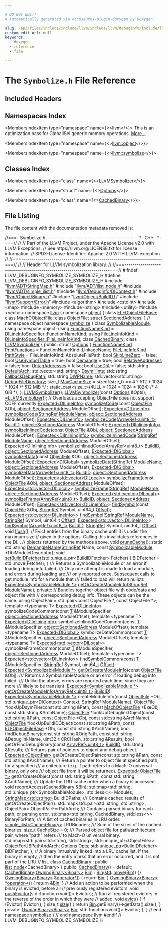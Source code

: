 ```yaml
---

# DO NOT EDIT!
# Automatically generated via docusaurus-plugin-doxygen by Doxygen.

slug: /api/files/include/include/llvm/include/llvm/debuginfo/include/llvm/debuginfo/symbolize/symbolize-h
custom_edit_url: null
keywords:
  - doxygen
  - reference
  - file

---
```





# The `Symbolize.h` File Reference

<DoxygenPage pluginConfig={pluginConfig}>



## Included Headers

<IncludesList>
<IncludesListItem
  filePath="llvm/ADT/StringMap.h"
  permalink="/docs/api/files/include/include/llvm/include/llvm/adt/stringmap-h"
  isLocal="true" />
<IncludesListItem
  filePath="llvm/ADT/ilist_node.h"
  permalink="/docs/api/files/include/include/llvm/include/llvm/adt/ilist-node-h"
  isLocal="true" />
<IncludesListItem
  filePath="llvm/ADT/simple_ilist.h"
  permalink="/docs/api/files/include/include/llvm/include/llvm/adt/simple-ilist-h"
  isLocal="true" />
<IncludesListItem
  filePath="llvm/DebugInfo/DIContext.h"
  permalink="/docs/api/files/include/include/llvm/include/llvm/debuginfo/dicontext-h"
  isLocal="true" />
<IncludesListItem
  filePath="llvm/Object/Binary.h"
  permalink="/docs/api/files/include/include/llvm/include/llvm/object/binary-h"
  isLocal="true" />
<IncludesListItem
  filePath="llvm/Object/BuildID.h"
  permalink="/docs/api/files/include/include/llvm/include/llvm/object/buildid-h"
  isLocal="true" />
<IncludesListItem
  filePath="llvm/Support/Error.h"
  permalink="/docs/api/files/include/include/llvm/include/llvm/support/error-h"
  isLocal="true" />
<IncludesListItem
  filePath="algorithm"
  permalink=""
  isLocal="false" />
<IncludesListItem
  filePath="cstdint"
  permalink=""
  isLocal="false" />
<IncludesListItem
  filePath="map"
  permalink=""
  isLocal="false" />
<IncludesListItem
  filePath="memory"
  permalink=""
  isLocal="false" />
<IncludesListItem
  filePath="string"
  permalink=""
  isLocal="false" />
<IncludesListItem
  filePath="utility"
  permalink=""
  isLocal="false" />
<IncludesListItem
  filePath="vector"
  permalink=""
  isLocal="false" />
</IncludesList>

## Namespaces Index

<MembersIndex>

<MembersIndexItem
  type="namespace"
  name={<><a href="/docs/api/namespaces/llvm">llvm</a></>}>
This is an optimization pass for GlobalISel generic memory operations. <a href="/docs/api/namespaces/llvm/#details">More...</a>
</MembersIndexItem>

<MembersIndexItem
  type="namespace"
  name={<><a href="/docs/api/namespaces/llvm/object">llvm::object</a></>}>
</MembersIndexItem>

<MembersIndexItem
  type="namespace"
  name={<><a href="/docs/api/namespaces/llvm/symbolize">llvm::symbolize</a></>}>
</MembersIndexItem>

</MembersIndex>

## Classes Index

<MembersIndex>

<MembersIndexItem
  type="class"
  name={<><a href="/docs/api/classes/llvm/symbolize/llvmsymbolizer">LLVMSymbolizer</a></>}>
</MembersIndexItem>

<MembersIndexItem
  type="struct"
  name={<><a href="/docs/api/structs/llvm/symbolize/llvmsymbolizer/options">Options</a></>}>
</MembersIndexItem>

<MembersIndexItem
  type="class"
  name={<><a href="/docs/api/classes/llvm/symbolize/cachedbinary">CachedBinary</a></>}>
</MembersIndexItem>

</MembersIndex>


## File Listing

The file content with the documentation metadata removed is:

<ProgramListing>

<Link id="l00001" /><CodeLine lineNumber="1"><Highlight kind="comment">//===- Symbolize.h ----------------------------------------------&#42;- C++ -&#42;-===//</Highlight><Highlight kind="normal"></Highlight></CodeLine>
<Link id="l00002" /><CodeLine lineNumber="2"><Highlight kind="normal"></Highlight><Highlight kind="comment">//</Highlight><Highlight kind="normal"></Highlight></CodeLine>
<Link id="l00003" /><CodeLine lineNumber="3"><Highlight kind="normal"></Highlight><Highlight kind="comment">// Part of the LLVM Project, under the Apache License v2.0 with LLVM Exceptions.</Highlight><Highlight kind="normal"></Highlight></CodeLine>
<Link id="l00004" /><CodeLine lineNumber="4"><Highlight kind="normal"></Highlight><Highlight kind="comment">// See https://llvm.org/LICENSE.txt for license information.</Highlight><Highlight kind="normal"></Highlight></CodeLine>
<Link id="l00005" /><CodeLine lineNumber="5"><Highlight kind="normal"></Highlight><Highlight kind="comment">// SPDX-License-Identifier: Apache-2.0 WITH LLVM-exception</Highlight><Highlight kind="normal"></Highlight></CodeLine>
<Link id="l00006" /><CodeLine lineNumber="6"><Highlight kind="normal"></Highlight><Highlight kind="comment">//</Highlight><Highlight kind="normal"></Highlight></CodeLine>
<Link id="l00007" /><CodeLine lineNumber="7"><Highlight kind="normal"></Highlight><Highlight kind="comment">//===----------------------------------------------------------------------===//</Highlight><Highlight kind="normal"></Highlight></CodeLine>
<Link id="l00008" /><CodeLine lineNumber="8"><Highlight kind="normal"></Highlight><Highlight kind="comment">//</Highlight><Highlight kind="normal"></Highlight></CodeLine>
<Link id="l00009" /><CodeLine lineNumber="9"><Highlight kind="normal"></Highlight><Highlight kind="comment">// Header for LLVM symbolization library.</Highlight><Highlight kind="normal"></Highlight></CodeLine>
<Link id="l00010" /><CodeLine lineNumber="10"><Highlight kind="normal"></Highlight><Highlight kind="comment">//</Highlight><Highlight kind="normal"></Highlight></CodeLine>
<Link id="l00011" /><CodeLine lineNumber="11"><Highlight kind="normal"></Highlight><Highlight kind="comment">//===----------------------------------------------------------------------===//</Highlight><Highlight kind="normal"></Highlight></CodeLine>
<Link id="l00012" /><CodeLine lineNumber="12"><Highlight kind="normal"></Highlight></CodeLine>
<Link id="l00013" /><CodeLine lineNumber="13"><Highlight kind="normal"></Highlight><Highlight kind="preprocessor">#ifndef LLVM&#95;DEBUGINFO&#95;SYMBOLIZE&#95;SYMBOLIZE&#95;H</Highlight><Highlight kind="normal"></Highlight></CodeLine>
<Link id="l00014" /><CodeLine lineNumber="14"><Highlight kind="normal"></Highlight><Highlight kind="preprocessor">#define LLVM&#95;DEBUGINFO&#95;SYMBOLIZE&#95;SYMBOLIZE&#95;H</Highlight><Highlight kind="normal"></Highlight></CodeLine>
<Link id="l00015" /><CodeLine lineNumber="15"><Highlight kind="normal"></Highlight></CodeLine>
<Link id="l00016" /><CodeLine lineNumber="16"><Highlight kind="normal"></Highlight><Highlight kind="preprocessor">#include &quot;<a href="/docs/api/files/include/include/llvm/include/llvm/adt/stringmap-h">llvm/ADT/StringMap.h</a>&quot;</Highlight><Highlight kind="normal"></Highlight></CodeLine>
<Link id="l00017" /><CodeLine lineNumber="17"><Highlight kind="normal"></Highlight><Highlight kind="preprocessor">#include &quot;<a href="/docs/api/files/include/include/llvm/include/llvm/adt/ilist-node-h">llvm/ADT/ilist&#95;node.h</a>&quot;</Highlight><Highlight kind="normal"></Highlight></CodeLine>
<Link id="l00018" /><CodeLine lineNumber="18"><Highlight kind="normal"></Highlight><Highlight kind="preprocessor">#include &quot;<a href="/docs/api/files/include/include/llvm/include/llvm/adt/simple-ilist-h">llvm/ADT/simple&#95;ilist.h</a>&quot;</Highlight><Highlight kind="normal"></Highlight></CodeLine>
<Link id="l00019" /><CodeLine lineNumber="19"><Highlight kind="normal"></Highlight><Highlight kind="preprocessor">#include &quot;<a href="/docs/api/files/include/include/llvm/include/llvm/debuginfo/dicontext-h">llvm/DebugInfo/DIContext.h</a>&quot;</Highlight><Highlight kind="normal"></Highlight></CodeLine>
<Link id="l00020" /><CodeLine lineNumber="20"><Highlight kind="normal"></Highlight><Highlight kind="preprocessor">#include &quot;<a href="/docs/api/files/include/include/llvm/include/llvm/object/binary-h">llvm/Object/Binary.h</a>&quot;</Highlight><Highlight kind="normal"></Highlight></CodeLine>
<Link id="l00021" /><CodeLine lineNumber="21"><Highlight kind="normal"></Highlight><Highlight kind="preprocessor">#include &quot;<a href="/docs/api/files/include/include/llvm/include/llvm/object/buildid-h">llvm/Object/BuildID.h</a>&quot;</Highlight><Highlight kind="normal"></Highlight></CodeLine>
<Link id="l00022" /><CodeLine lineNumber="22"><Highlight kind="normal"></Highlight><Highlight kind="preprocessor">#include &quot;<a href="/docs/api/files/include/include/llvm/include/llvm/support/error-h">llvm/Support/Error.h</a>&quot;</Highlight><Highlight kind="normal"></Highlight></CodeLine>
<Link id="l00023" /><CodeLine lineNumber="23"><Highlight kind="normal"></Highlight><Highlight kind="preprocessor">#include &lt;algorithm&gt;</Highlight><Highlight kind="normal"></Highlight></CodeLine>
<Link id="l00024" /><CodeLine lineNumber="24"><Highlight kind="normal"></Highlight><Highlight kind="preprocessor">#include &lt;cstdint&gt;</Highlight><Highlight kind="normal"></Highlight></CodeLine>
<Link id="l00025" /><CodeLine lineNumber="25"><Highlight kind="normal"></Highlight><Highlight kind="preprocessor">#include &lt;map&gt;</Highlight><Highlight kind="normal"></Highlight></CodeLine>
<Link id="l00026" /><CodeLine lineNumber="26"><Highlight kind="normal"></Highlight><Highlight kind="preprocessor">#include &lt;memory&gt;</Highlight><Highlight kind="normal"></Highlight></CodeLine>
<Link id="l00027" /><CodeLine lineNumber="27"><Highlight kind="normal"></Highlight><Highlight kind="preprocessor">#include &lt;string&gt;</Highlight><Highlight kind="normal"></Highlight></CodeLine>
<Link id="l00028" /><CodeLine lineNumber="28"><Highlight kind="normal"></Highlight><Highlight kind="preprocessor">#include &lt;utility&gt;</Highlight><Highlight kind="normal"></Highlight></CodeLine>
<Link id="l00029" /><CodeLine lineNumber="29"><Highlight kind="normal"></Highlight><Highlight kind="preprocessor">#include &lt;vector&gt;</Highlight><Highlight kind="normal"></Highlight></CodeLine>
<Link id="l00030" /><CodeLine lineNumber="30"><Highlight kind="normal"></Highlight></CodeLine>
<Link id="l00031" /><CodeLine lineNumber="31"><Highlight kind="normal"></Highlight><Highlight kind="keyword">namespace </Highlight><Highlight kind="normal"><a href="/docs/api/namespaces/llvm">llvm</a> &#123;</Highlight></CodeLine>
<Link id="l00032" /><CodeLine lineNumber="32"><Highlight kind="normal"></Highlight><Highlight kind="keyword">namespace </Highlight><Highlight kind="normal"><a href="/docs/api/namespaces/llvm/object">object</a> &#123;</Highlight></CodeLine>
<Link id="l00033" /><CodeLine lineNumber="33"><Highlight kind="normal"></Highlight><Highlight kind="keyword">class </Highlight><Highlight kind="normal"><a href="/docs/api/classes/llvm/object/elfobjectfilebase">ELFObjectFileBase</a>;</Highlight></CodeLine>
<Link id="l00034" /><CodeLine lineNumber="34"><Highlight kind="normal"></Highlight><Highlight kind="keyword">class </Highlight><Highlight kind="normal"><a href="/docs/api/classes/llvm/object/machoobjectfile">MachOObjectFile</a>;</Highlight></CodeLine>
<Link id="l00035" /><CodeLine lineNumber="35"><Highlight kind="normal"></Highlight><Highlight kind="keyword">class </Highlight><Highlight kind="normal"><a href="/docs/api/classes/llvm/object/objectfile">ObjectFile</a>;</Highlight></CodeLine>
<Link id="l00036" /><CodeLine lineNumber="36"><Highlight kind="normal"></Highlight><Highlight kind="keyword">struct </Highlight><Highlight kind="normal"><a href="/docs/api/structs/llvm/object/sectionedaddress">SectionedAddress</a>;</Highlight></CodeLine>
<Link id="l00037" /><CodeLine lineNumber="37"><Highlight kind="normal">&#125; </Highlight><Highlight kind="comment">// namespace object</Highlight><Highlight kind="normal"></Highlight></CodeLine>
<Link id="l00038" /><CodeLine lineNumber="38"><Highlight kind="normal"></Highlight></CodeLine>
<Link id="l00039" /><CodeLine lineNumber="39"><Highlight kind="normal"></Highlight><Highlight kind="keyword">namespace </Highlight><Highlight kind="normal"><a href="/docs/api/namespaces/llvm/symbolize">symbolize</a> &#123;</Highlight></CodeLine>
<Link id="l00040" /><CodeLine lineNumber="40"><Highlight kind="normal"></Highlight></CodeLine>
<Link id="l00041" /><CodeLine lineNumber="41"><Highlight kind="normal"></Highlight><Highlight kind="keyword">class </Highlight><Highlight kind="normal"><a href="/docs/api/classes/llvm/symbolize/symbolizablemodule">SymbolizableModule</a>;</Highlight></CodeLine>
<Link id="l00042" /><CodeLine lineNumber="42"><Highlight kind="normal"></Highlight></CodeLine>
<Link id="l00043" /><CodeLine lineNumber="43"><Highlight kind="normal"></Highlight><Highlight kind="keyword">using namespace </Highlight><Highlight kind="normal">object;</Highlight></CodeLine>
<Link id="l00044" /><CodeLine lineNumber="44"><Highlight kind="normal"></Highlight></CodeLine>
<Link id="l00045" /><CodeLine lineNumber="45"><Highlight kind="normal"></Highlight><Highlight kind="keyword">using </Highlight><Highlight kind="normal"><a href="/docs/api/namespaces/llvm/symbolize/#af91736a8635f616fd8ff6b2123db6548">FunctionNameKind</a> = <a href="/docs/api/structs/llvm/dilineinfospecifier/#adb21199c7202d4e81277bb7c89d635b7">DILineInfoSpecifier::FunctionNameKind</a>;</Highlight></CodeLine>
<Link id="l00046" /><CodeLine lineNumber="46" lineLink="/docs/api/namespaces/llvm/symbolize/#a7303efc7166d6b0df753359078bdcc96"><Highlight kind="normal"></Highlight><Highlight kind="keyword">using </Highlight><Highlight kind="normal"><a href="/docs/api/namespaces/llvm/symbolize/#a7303efc7166d6b0df753359078bdcc96">FileLineInfoKind</a> = <a href="/docs/api/structs/llvm/dilineinfospecifier/#a4d01b170267924ab4225e3c93ad666c3">DILineInfoSpecifier::FileLineInfoKind</a>;</Highlight></CodeLine>
<Link id="l00047" /><CodeLine lineNumber="47"><Highlight kind="normal"></Highlight></CodeLine>
<Link id="l00048" /><CodeLine lineNumber="48"><Highlight kind="normal"></Highlight><Highlight kind="keyword">class </Highlight><Highlight kind="normal"><a href="/docs/api/classes/llvm/symbolize/cachedbinary">CachedBinary</a>;</Highlight></CodeLine>
<Link id="l00049" /><CodeLine lineNumber="49"><Highlight kind="normal"></Highlight></CodeLine>
<Link id="l00050" /><CodeLine lineNumber="50" lineLink="/docs/api/classes/llvm/symbolize/llvmsymbolizer"><Highlight kind="normal"></Highlight><Highlight kind="keyword">class </Highlight><Highlight kind="normal"><a href="/docs/api/classes/llvm/symbolize/llvmsymbolizer/#a39f13246dbb1bf0a0544be9235e67a66">LLVMSymbolizer</a> &#123;</Highlight></CodeLine>
<Link id="l00051" /><CodeLine lineNumber="51"><Highlight kind="normal"></Highlight><Highlight kind="keyword">public</Highlight><Highlight kind="normal">:</Highlight></CodeLine>
<Link id="l00052" /><CodeLine lineNumber="52" lineLink="/docs/api/structs/llvm/symbolize/llvmsymbolizer/options"><Highlight kind="normal">  </Highlight><Highlight kind="keyword">struct </Highlight><Highlight kind="normal"><a href="/docs/api/structs/llvm/symbolize/llvmsymbolizer/options">Options</a> &#123;</Highlight></CodeLine>
<Link id="l00053" /><CodeLine lineNumber="53" lineLink="/docs/api/structs/llvm/symbolize/llvmsymbolizer/options/#abdeb6aa63ca725500b49c4db43754590"><Highlight kind="normal">    <a href="/docs/api/namespaces/llvm/symbolize/#af91736a8635f616fd8ff6b2123db6548">FunctionNameKind</a> <a href="/docs/api/structs/llvm/symbolize/llvmsymbolizer/options/#abdeb6aa63ca725500b49c4db43754590">PrintFunctions</a> = FunctionNameKind::LinkageName;</Highlight></CodeLine>
<Link id="l00054" /><CodeLine lineNumber="54" lineLink="/docs/api/structs/llvm/symbolize/llvmsymbolizer/options/#ac51306e7ac181d7ec1da20ce1916880c"><Highlight kind="normal">    <a href="/docs/api/namespaces/llvm/symbolize/#a7303efc7166d6b0df753359078bdcc96">FileLineInfoKind</a> <a href="/docs/api/structs/llvm/symbolize/llvmsymbolizer/options/#ac51306e7ac181d7ec1da20ce1916880c">PathStyle</a> = FileLineInfoKind::AbsoluteFilePath;</Highlight></CodeLine>
<Link id="l00055" /><CodeLine lineNumber="55" lineLink="/docs/api/structs/llvm/symbolize/llvmsymbolizer/options/#aa4783fba6b6e13f949b16e840994a8ee"><Highlight kind="normal">    </Highlight><Highlight kind="keywordtype">bool</Highlight><Highlight kind="normal"> <a href="/docs/api/structs/llvm/symbolize/llvmsymbolizer/options/#aa4783fba6b6e13f949b16e840994a8ee">SkipLineZero</a> = </Highlight><Highlight kind="keyword">false</Highlight><Highlight kind="normal">;</Highlight></CodeLine>
<Link id="l00056" /><CodeLine lineNumber="56" lineLink="/docs/api/structs/llvm/symbolize/llvmsymbolizer/options/#a70b639e66b3942c70fa1901bfbf3d272"><Highlight kind="normal">    </Highlight><Highlight kind="keywordtype">bool</Highlight><Highlight kind="normal"> <a href="/docs/api/structs/llvm/symbolize/llvmsymbolizer/options/#a70b639e66b3942c70fa1901bfbf3d272">UseSymbolTable</a> = </Highlight><Highlight kind="keyword">true</Highlight><Highlight kind="normal">;</Highlight></CodeLine>
<Link id="l00057" /><CodeLine lineNumber="57" lineLink="/docs/api/structs/llvm/symbolize/llvmsymbolizer/options/#ae9015c857bcb610c7820e98868ee9234"><Highlight kind="normal">    </Highlight><Highlight kind="keywordtype">bool</Highlight><Highlight kind="normal"> <a href="/docs/api/structs/llvm/symbolize/llvmsymbolizer/options/#ae9015c857bcb610c7820e98868ee9234">Demangle</a> = </Highlight><Highlight kind="keyword">true</Highlight><Highlight kind="normal">;</Highlight></CodeLine>
<Link id="l00058" /><CodeLine lineNumber="58" lineLink="/docs/api/structs/llvm/symbolize/llvmsymbolizer/options/#a0cfccb5cd2ca34654b13689a68aaf9b3"><Highlight kind="normal">    </Highlight><Highlight kind="keywordtype">bool</Highlight><Highlight kind="normal"> <a href="/docs/api/structs/llvm/symbolize/llvmsymbolizer/options/#a0cfccb5cd2ca34654b13689a68aaf9b3">RelativeAddresses</a> = </Highlight><Highlight kind="keyword">false</Highlight><Highlight kind="normal">;</Highlight></CodeLine>
<Link id="l00059" /><CodeLine lineNumber="59" lineLink="/docs/api/structs/llvm/symbolize/llvmsymbolizer/options/#aba0534ea60e4717517fefc3b8a49e54e"><Highlight kind="normal">    </Highlight><Highlight kind="keywordtype">bool</Highlight><Highlight kind="normal"> <a href="/docs/api/structs/llvm/symbolize/llvmsymbolizer/options/#aba0534ea60e4717517fefc3b8a49e54e">UntagAddresses</a> = </Highlight><Highlight kind="keyword">false</Highlight><Highlight kind="normal">;</Highlight></CodeLine>
<Link id="l00060" /><CodeLine lineNumber="60" lineLink="/docs/api/structs/llvm/symbolize/llvmsymbolizer/options/#ad0b3267d113eb687cdcfec35a39ac468"><Highlight kind="normal">    </Highlight><Highlight kind="keywordtype">bool</Highlight><Highlight kind="normal"> <a href="/docs/api/structs/llvm/symbolize/llvmsymbolizer/options/#ad0b3267d113eb687cdcfec35a39ac468">UseDIA</a> = </Highlight><Highlight kind="keyword">false</Highlight><Highlight kind="normal">;</Highlight></CodeLine>
<Link id="l00061" /><CodeLine lineNumber="61" lineLink="/docs/api/structs/llvm/symbolize/llvmsymbolizer/options/#a7ea5a0427602386e097882ad55e55f8b"><Highlight kind="normal">    std::string <a href="/docs/api/structs/llvm/symbolize/llvmsymbolizer/options/#a7ea5a0427602386e097882ad55e55f8b">DefaultArch</a>;</Highlight></CodeLine>
<Link id="l00062" /><CodeLine lineNumber="62" lineLink="/docs/api/structs/llvm/symbolize/llvmsymbolizer/options/#a83bfb6706040239f0dca6b15aa8d29d9"><Highlight kind="normal">    std::vector&lt;std::string&gt; <a href="/docs/api/structs/llvm/symbolize/llvmsymbolizer/options/#a83bfb6706040239f0dca6b15aa8d29d9">DsymHints</a>;</Highlight></CodeLine>
<Link id="l00063" /><CodeLine lineNumber="63" lineLink="/docs/api/structs/llvm/symbolize/llvmsymbolizer/options/#ab6a0411a2a1d6772f0fabca4d3b6a5f9"><Highlight kind="normal">    std::string <a href="/docs/api/structs/llvm/symbolize/llvmsymbolizer/options/#ab6a0411a2a1d6772f0fabca4d3b6a5f9">FallbackDebugPath</a>;</Highlight></CodeLine>
<Link id="l00064" /><CodeLine lineNumber="64" lineLink="/docs/api/structs/llvm/symbolize/llvmsymbolizer/options/#a2c1e920d268588d487485128a1bcc501"><Highlight kind="normal">    std::string <a href="/docs/api/structs/llvm/symbolize/llvmsymbolizer/options/#a2c1e920d268588d487485128a1bcc501">DWPName</a>;</Highlight></CodeLine>
<Link id="l00065" /><CodeLine lineNumber="65" lineLink="/docs/api/structs/llvm/symbolize/llvmsymbolizer/options/#a631a1874eff8ce24ab44c9feb7a7138c"><Highlight kind="normal">    std::vector&lt;std::string&gt; <a href="/docs/api/structs/llvm/symbolize/llvmsymbolizer/options/#a631a1874eff8ce24ab44c9feb7a7138c">DebugFileDirectory</a>;</Highlight></CodeLine>
<Link id="l00066" /><CodeLine lineNumber="66" lineLink="/docs/api/structs/llvm/symbolize/llvmsymbolizer/options/#af3f3c20d065771eed9d78bcb7f1e0e78"><Highlight kind="normal">    </Highlight><Highlight kind="keywordtype">size&#95;t</Highlight><Highlight kind="normal"> <a href="/docs/api/structs/llvm/symbolize/llvmsymbolizer/options/#af3f3c20d065771eed9d78bcb7f1e0e78">MaxCacheSize</a> =</Highlight></CodeLine>
<Link id="l00067" /><CodeLine lineNumber="67"><Highlight kind="normal">        </Highlight><Highlight kind="keyword">sizeof</Highlight><Highlight kind="normal">(size&#95;t) == 4</Highlight></CodeLine>
<Link id="l00068" /><CodeLine lineNumber="68"><Highlight kind="normal">            ? 512 &#42; 1024 &#42; 1024 </Highlight><Highlight kind="comment">/&#42; 512 MiB &#42;/</Highlight><Highlight kind="normal"></Highlight></CodeLine>
<Link id="l00069" /><CodeLine lineNumber="69"><Highlight kind="normal">            : static&#95;cast&lt;size&#95;t&gt;(4ULL &#42; 1024 &#42; 1024 &#42; 1024) </Highlight><Highlight kind="comment">/&#42; 4 GiB &#42;/</Highlight><Highlight kind="normal">;</Highlight></CodeLine>
<Link id="l00070" /><CodeLine lineNumber="70"><Highlight kind="normal">  &#125;;</Highlight></CodeLine>
<Link id="l00071" /><CodeLine lineNumber="71"><Highlight kind="normal"></Highlight></CodeLine>
<Link id="l00072" /><CodeLine lineNumber="72" lineLink="/docs/api/classes/llvm/symbolize/llvmsymbolizer/#a39f13246dbb1bf0a0544be9235e67a66"><Highlight kind="normal">  <a href="/docs/api/classes/llvm/symbolize/llvmsymbolizer/#a39f13246dbb1bf0a0544be9235e67a66">LLVMSymbolizer</a>();</Highlight></CodeLine>
<Link id="l00073" /><CodeLine lineNumber="73"><Highlight kind="normal">  <a href="/docs/api/classes/llvm/symbolize/llvmsymbolizer/#a39f13246dbb1bf0a0544be9235e67a66">LLVMSymbolizer</a>(</Highlight><Highlight kind="keyword">const</Highlight><Highlight kind="normal"> <a href="/docs/api/structs/llvm/symbolize/llvmsymbolizer/options">Options</a> &amp;Opts);</Highlight></CodeLine>
<Link id="l00074" /><CodeLine lineNumber="74"><Highlight kind="normal"></Highlight></CodeLine>
<Link id="l00075" /><CodeLine lineNumber="75" lineLink="/docs/api/classes/llvm/symbolize/llvmsymbolizer/#afdca06adf505798c2388e3a5f9e6e843"><Highlight kind="normal">  <a href="/docs/api/classes/llvm/symbolize/llvmsymbolizer/#afdca06adf505798c2388e3a5f9e6e843">~LLVMSymbolizer</a>();</Highlight></CodeLine>
<Link id="l00076" /><CodeLine lineNumber="76"><Highlight kind="normal"></Highlight></CodeLine>
<Link id="l00077" /><CodeLine lineNumber="77"><Highlight kind="normal">  </Highlight><Highlight kind="comment">// Overloads accepting ObjectFile does not support COFF currently</Highlight><Highlight kind="normal"></Highlight></CodeLine>
<Link id="l00078" /><CodeLine lineNumber="78"><Highlight kind="normal">  <a href="/docs/api/classes/llvm/expected">Expected&lt;DILineInfo&gt;</a> <a href="/docs/api/classes/llvm/symbolize/llvmsymbolizer/#a470d2db86d3df75e22b547906ca11f8a">symbolizeCode</a>(</Highlight><Highlight kind="keyword">const</Highlight><Highlight kind="normal"> <a href="/docs/api/classes/llvm/object/objectfile">ObjectFile</a> &amp;Obj,</Highlight></CodeLine>
<Link id="l00079" /><CodeLine lineNumber="79"><Highlight kind="normal">                                     <a href="/docs/api/structs/llvm/object/sectionedaddress">object::SectionedAddress</a> ModuleOffset);</Highlight></CodeLine>
<Link id="l00080" /><CodeLine lineNumber="80"><Highlight kind="normal">  <a href="/docs/api/classes/llvm/expected">Expected&lt;DILineInfo&gt;</a> <a href="/docs/api/classes/llvm/symbolize/llvmsymbolizer/#a470d2db86d3df75e22b547906ca11f8a">symbolizeCode</a>(<a href="/docs/api/classes/llvm/stringref">StringRef</a> <a href="/docs/api/structs/modulename">ModuleName</a>,</Highlight></CodeLine>
<Link id="l00081" /><CodeLine lineNumber="81"><Highlight kind="normal">                                     <a href="/docs/api/structs/llvm/object/sectionedaddress">object::SectionedAddress</a> ModuleOffset);</Highlight></CodeLine>
<Link id="l00082" /><CodeLine lineNumber="82"><Highlight kind="normal">  <a href="/docs/api/classes/llvm/expected">Expected&lt;DILineInfo&gt;</a> <a href="/docs/api/classes/llvm/symbolize/llvmsymbolizer/#a470d2db86d3df75e22b547906ca11f8a">symbolizeCode</a>(<a href="/docs/api/classes/llvm/arrayref">ArrayRef&lt;uint8&#95;t&gt;</a> <a href="/docs/api/namespaces/llvm/object/#a4304894bcf353bce5ba4d3dd7ff534d7">BuildID</a>,</Highlight></CodeLine>
<Link id="l00083" /><CodeLine lineNumber="83"><Highlight kind="normal">                                     <a href="/docs/api/structs/llvm/object/sectionedaddress">object::SectionedAddress</a> ModuleOffset);</Highlight></CodeLine>
<Link id="l00084" /><CodeLine lineNumber="84"><Highlight kind="normal">  <a href="/docs/api/classes/llvm/expected">Expected&lt;DIInliningInfo&gt;</a></Highlight></CodeLine>
<Link id="l00085" /><CodeLine lineNumber="85"><Highlight kind="normal">  <a href="/docs/api/classes/llvm/symbolize/llvmsymbolizer/#a10c142501ceaf80a4cec850facc43fef">symbolizeInlinedCode</a>(</Highlight><Highlight kind="keyword">const</Highlight><Highlight kind="normal"> <a href="/docs/api/classes/llvm/object/objectfile">ObjectFile</a> &amp;Obj,</Highlight></CodeLine>
<Link id="l00086" /><CodeLine lineNumber="86"><Highlight kind="normal">                       <a href="/docs/api/structs/llvm/object/sectionedaddress">object::SectionedAddress</a> ModuleOffset);</Highlight></CodeLine>
<Link id="l00087" /><CodeLine lineNumber="87"><Highlight kind="normal">  <a href="/docs/api/classes/llvm/expected">Expected&lt;DIInliningInfo&gt;</a></Highlight></CodeLine>
<Link id="l00088" /><CodeLine lineNumber="88"><Highlight kind="normal">  <a href="/docs/api/classes/llvm/symbolize/llvmsymbolizer/#a10c142501ceaf80a4cec850facc43fef">symbolizeInlinedCode</a>(<a href="/docs/api/classes/llvm/stringref">StringRef</a> <a href="/docs/api/structs/modulename">ModuleName</a>,</Highlight></CodeLine>
<Link id="l00089" /><CodeLine lineNumber="89"><Highlight kind="normal">                       <a href="/docs/api/structs/llvm/object/sectionedaddress">object::SectionedAddress</a> ModuleOffset);</Highlight></CodeLine>
<Link id="l00090" /><CodeLine lineNumber="90"><Highlight kind="normal">  <a href="/docs/api/classes/llvm/expected">Expected&lt;DIInliningInfo&gt;</a></Highlight></CodeLine>
<Link id="l00091" /><CodeLine lineNumber="91"><Highlight kind="normal">  <a href="/docs/api/classes/llvm/symbolize/llvmsymbolizer/#a10c142501ceaf80a4cec850facc43fef">symbolizeInlinedCode</a>(<a href="/docs/api/classes/llvm/arrayref">ArrayRef&lt;uint8&#95;t&gt;</a> <a href="/docs/api/namespaces/llvm/object/#a4304894bcf353bce5ba4d3dd7ff534d7">BuildID</a>,</Highlight></CodeLine>
<Link id="l00092" /><CodeLine lineNumber="92"><Highlight kind="normal">                       <a href="/docs/api/structs/llvm/object/sectionedaddress">object::SectionedAddress</a> ModuleOffset);</Highlight></CodeLine>
<Link id="l00093" /><CodeLine lineNumber="93"><Highlight kind="normal"></Highlight></CodeLine>
<Link id="l00094" /><CodeLine lineNumber="94"><Highlight kind="normal">  <a href="/docs/api/classes/llvm/expected">Expected&lt;DIGlobal&gt;</a> <a href="/docs/api/classes/llvm/symbolize/llvmsymbolizer/#ad30dcb9a6b361365791c5cf0286550a9">symbolizeData</a>(</Highlight><Highlight kind="keyword">const</Highlight><Highlight kind="normal"> <a href="/docs/api/classes/llvm/object/objectfile">ObjectFile</a> &amp;Obj,</Highlight></CodeLine>
<Link id="l00095" /><CodeLine lineNumber="95"><Highlight kind="normal">                                   <a href="/docs/api/structs/llvm/object/sectionedaddress">object::SectionedAddress</a> ModuleOffset);</Highlight></CodeLine>
<Link id="l00096" /><CodeLine lineNumber="96"><Highlight kind="normal">  <a href="/docs/api/classes/llvm/expected">Expected&lt;DIGlobal&gt;</a> <a href="/docs/api/classes/llvm/symbolize/llvmsymbolizer/#ad30dcb9a6b361365791c5cf0286550a9">symbolizeData</a>(<a href="/docs/api/classes/llvm/stringref">StringRef</a> <a href="/docs/api/structs/modulename">ModuleName</a>,</Highlight></CodeLine>
<Link id="l00097" /><CodeLine lineNumber="97"><Highlight kind="normal">                                   <a href="/docs/api/structs/llvm/object/sectionedaddress">object::SectionedAddress</a> ModuleOffset);</Highlight></CodeLine>
<Link id="l00098" /><CodeLine lineNumber="98"><Highlight kind="normal">  <a href="/docs/api/classes/llvm/expected">Expected&lt;DIGlobal&gt;</a> <a href="/docs/api/classes/llvm/symbolize/llvmsymbolizer/#ad30dcb9a6b361365791c5cf0286550a9">symbolizeData</a>(<a href="/docs/api/classes/llvm/arrayref">ArrayRef&lt;uint8&#95;t&gt;</a> <a href="/docs/api/namespaces/llvm/object/#a4304894bcf353bce5ba4d3dd7ff534d7">BuildID</a>,</Highlight></CodeLine>
<Link id="l00099" /><CodeLine lineNumber="99"><Highlight kind="normal">                                   <a href="/docs/api/structs/llvm/object/sectionedaddress">object::SectionedAddress</a> ModuleOffset);</Highlight></CodeLine>
<Link id="l00100" /><CodeLine lineNumber="100"><Highlight kind="normal">  <a href="/docs/api/classes/llvm/expected">Expected&lt;std::vector&lt;DILocal&gt;</a>&gt;</Highlight></CodeLine>
<Link id="l00101" /><CodeLine lineNumber="101"><Highlight kind="normal">  <a href="/docs/api/classes/llvm/symbolize/llvmsymbolizer/#ad5af875d56b4ad947a488f347d754eaa">symbolizeFrame</a>(</Highlight><Highlight kind="keyword">const</Highlight><Highlight kind="normal"> <a href="/docs/api/classes/llvm/object/objectfile">ObjectFile</a> &amp;Obj, <a href="/docs/api/structs/llvm/object/sectionedaddress">object::SectionedAddress</a> ModuleOffset);</Highlight></CodeLine>
<Link id="l00102" /><CodeLine lineNumber="102"><Highlight kind="normal">  <a href="/docs/api/classes/llvm/expected">Expected&lt;std::vector&lt;DILocal&gt;</a>&gt;</Highlight></CodeLine>
<Link id="l00103" /><CodeLine lineNumber="103"><Highlight kind="normal">  <a href="/docs/api/classes/llvm/symbolize/llvmsymbolizer/#ad5af875d56b4ad947a488f347d754eaa">symbolizeFrame</a>(<a href="/docs/api/classes/llvm/stringref">StringRef</a> <a href="/docs/api/structs/modulename">ModuleName</a>, <a href="/docs/api/structs/llvm/object/sectionedaddress">object::SectionedAddress</a> ModuleOffset);</Highlight></CodeLine>
<Link id="l00104" /><CodeLine lineNumber="104"><Highlight kind="normal">  <a href="/docs/api/classes/llvm/expected">Expected&lt;std::vector&lt;DILocal&gt;</a>&gt;</Highlight></CodeLine>
<Link id="l00105" /><CodeLine lineNumber="105"><Highlight kind="normal">  <a href="/docs/api/classes/llvm/symbolize/llvmsymbolizer/#ad5af875d56b4ad947a488f347d754eaa">symbolizeFrame</a>(<a href="/docs/api/classes/llvm/arrayref">ArrayRef&lt;uint8&#95;t&gt;</a> <a href="/docs/api/namespaces/llvm/object/#a4304894bcf353bce5ba4d3dd7ff534d7">BuildID</a>,</Highlight></CodeLine>
<Link id="l00106" /><CodeLine lineNumber="106"><Highlight kind="normal">                 <a href="/docs/api/structs/llvm/object/sectionedaddress">object::SectionedAddress</a> ModuleOffset);</Highlight></CodeLine>
<Link id="l00107" /><CodeLine lineNumber="107"><Highlight kind="normal"></Highlight></CodeLine>
<Link id="l00108" /><CodeLine lineNumber="108"><Highlight kind="normal">  <a href="/docs/api/classes/llvm/expected">Expected&lt;std::vector&lt;DILineInfo&gt;</a>&gt;</Highlight></CodeLine>
<Link id="l00109" /><CodeLine lineNumber="109"><Highlight kind="normal">  <a href="/docs/api/classes/llvm/symbolize/llvmsymbolizer/#a07f4f2aabb99792d97308004be63e439">findSymbol</a>(</Highlight><Highlight kind="keyword">const</Highlight><Highlight kind="normal"> <a href="/docs/api/classes/llvm/object/objectfile">ObjectFile</a> &amp;Obj, <a href="/docs/api/classes/llvm/stringref">StringRef</a> Symbol, uint64&#95;t <a href="/docs/api/namespaces/llvm/#a05f5b9a11bdcc5feba62899f95dcf878a3134224cba2545bc57954d3b072aebb4">Offset</a>);</Highlight></CodeLine>
<Link id="l00110" /><CodeLine lineNumber="110"><Highlight kind="normal">  <a href="/docs/api/classes/llvm/expected">Expected&lt;std::vector&lt;DILineInfo&gt;</a>&gt;</Highlight></CodeLine>
<Link id="l00111" /><CodeLine lineNumber="111"><Highlight kind="normal">  <a href="/docs/api/classes/llvm/symbolize/llvmsymbolizer/#a07f4f2aabb99792d97308004be63e439">findSymbol</a>(<a href="/docs/api/classes/llvm/stringref">StringRef</a> <a href="/docs/api/structs/modulename">ModuleName</a>, <a href="/docs/api/classes/llvm/stringref">StringRef</a> Symbol, uint64&#95;t <a href="/docs/api/namespaces/llvm/#a05f5b9a11bdcc5feba62899f95dcf878a3134224cba2545bc57954d3b072aebb4">Offset</a>);</Highlight></CodeLine>
<Link id="l00112" /><CodeLine lineNumber="112"><Highlight kind="normal">  <a href="/docs/api/classes/llvm/expected">Expected&lt;std::vector&lt;DILineInfo&gt;</a>&gt;</Highlight></CodeLine>
<Link id="l00113" /><CodeLine lineNumber="113"><Highlight kind="normal">  <a href="/docs/api/classes/llvm/symbolize/llvmsymbolizer/#a07f4f2aabb99792d97308004be63e439">findSymbol</a>(<a href="/docs/api/classes/llvm/arrayref">ArrayRef&lt;uint8&#95;t&gt;</a> <a href="/docs/api/namespaces/llvm/object/#a4304894bcf353bce5ba4d3dd7ff534d7">BuildID</a>, <a href="/docs/api/classes/llvm/stringref">StringRef</a> Symbol, uint64&#95;t <a href="/docs/api/namespaces/llvm/#a05f5b9a11bdcc5feba62899f95dcf878a3134224cba2545bc57954d3b072aebb4">Offset</a>);</Highlight></CodeLine>
<Link id="l00114" /><CodeLine lineNumber="114"><Highlight kind="normal"></Highlight></CodeLine>
<Link id="l00115" /><CodeLine lineNumber="115"><Highlight kind="normal">  </Highlight><Highlight kind="keywordtype">void</Highlight><Highlight kind="normal"> <a href="/docs/api/classes/llvm/symbolize/llvmsymbolizer/#a55acc9d1e9e674ff72434597c181ecd1">flush</a>();</Highlight></CodeLine>
<Link id="l00116" /><CodeLine lineNumber="116"><Highlight kind="normal"></Highlight></CodeLine>
<Link id="l00117" /><CodeLine lineNumber="117"><Highlight kind="normal">  </Highlight><Highlight kind="comment">// Evict entries from the binary cache until it is under the maximum size</Highlight><Highlight kind="normal"></Highlight></CodeLine>
<Link id="l00118" /><CodeLine lineNumber="118"><Highlight kind="normal">  </Highlight><Highlight kind="comment">// given in the options. Calling this invalidates references in the DI...</Highlight><Highlight kind="normal"></Highlight></CodeLine>
<Link id="l00119" /><CodeLine lineNumber="119"><Highlight kind="normal">  </Highlight><Highlight kind="comment">// objects returned by the methods above.</Highlight><Highlight kind="normal"></Highlight></CodeLine>
<Link id="l00120" /><CodeLine lineNumber="120"><Highlight kind="normal">  </Highlight><Highlight kind="keywordtype">void</Highlight><Highlight kind="normal"> <a href="/docs/api/classes/llvm/symbolize/llvmsymbolizer/#a06ed8ab9b40fc7e7570f10a81a9c3fc1">pruneCache</a>();</Highlight></CodeLine>
<Link id="l00121" /><CodeLine lineNumber="121"><Highlight kind="normal"></Highlight></CodeLine>
<Link id="l00122" /><CodeLine lineNumber="122"><Highlight kind="normal">  </Highlight><Highlight kind="keyword">static</Highlight><Highlight kind="normal"> std::string</Highlight></CodeLine>
<Link id="l00123" /><CodeLine lineNumber="123"><Highlight kind="normal">  <a href="/docs/api/classes/llvm/symbolize/llvmsymbolizer/#a06a25cb56878fe4f0431c046d1a67fcf">DemangleName</a>(<a href="/docs/api/classes/llvm/stringref">StringRef</a> Name, </Highlight><Highlight kind="keyword">const</Highlight><Highlight kind="normal"> <a href="/docs/api/classes/llvm/symbolize/symbolizablemodule">SymbolizableModule</a> &#42;DbiModuleDescriptor);</Highlight></CodeLine>
<Link id="l00124" /><CodeLine lineNumber="124"><Highlight kind="normal"></Highlight></CodeLine>
<Link id="l00125" /><CodeLine lineNumber="125" lineLink="/docs/api/classes/llvm/symbolize/llvmsymbolizer/#afebf63c3ae5d72cba8af7b99c6f8dc42"><Highlight kind="normal">  </Highlight><Highlight kind="keywordtype">void</Highlight><Highlight kind="normal"> <a href="/docs/api/classes/llvm/symbolize/llvmsymbolizer/#afebf63c3ae5d72cba8af7b99c6f8dc42">setBuildIDFetcher</a>(std::unique&#95;ptr&lt;BuildIDFetcher&gt; Fetcher) &#123;</Highlight></CodeLine>
<Link id="l00126" /><CodeLine lineNumber="126"><Highlight kind="normal">    BIDFetcher = std::move(Fetcher);</Highlight></CodeLine>
<Link id="l00127" /><CodeLine lineNumber="127"><Highlight kind="normal">  &#125;</Highlight></CodeLine>
<Link id="l00128" /><CodeLine lineNumber="128"><Highlight kind="normal"></Highlight><Highlight kind="comment"></Highlight></CodeLine>
<Link id="l00129" /><CodeLine lineNumber="129"><Highlight kind="comment">  /// Returns a SymbolizableModule or an error if loading debug info failed.</Highlight></CodeLine>
<Link id="l00130" /><CodeLine lineNumber="130"><Highlight kind="comment">  /// Only one attempt is made to load a module, and errors during loading are</Highlight></CodeLine>
<Link id="l00131" /><CodeLine lineNumber="131"><Highlight kind="comment">  /// only reported once. Subsequent calls to get module info for a module that</Highlight></CodeLine>
<Link id="l00132" /><CodeLine lineNumber="132"><Highlight kind="comment">  /// failed to load will return nullptr.</Highlight><Highlight kind="normal"></Highlight></CodeLine>
<Link id="l00133" /><CodeLine lineNumber="133"><Highlight kind="normal">  <a href="/docs/api/classes/llvm/expected">Expected&lt;SymbolizableModule &#42;&gt;</a> <a href="/docs/api/classes/llvm/symbolize/llvmsymbolizer/#aed363690d82a9bc955ab653a37e75090">getOrCreateModuleInfo</a>(<a href="/docs/api/classes/llvm/stringref">StringRef</a> <a href="/docs/api/structs/modulename">ModuleName</a>);</Highlight></CodeLine>
<Link id="l00134" /><CodeLine lineNumber="134"><Highlight kind="normal"></Highlight></CodeLine>
<Link id="l00135" /><CodeLine lineNumber="135"><Highlight kind="normal"></Highlight><Highlight kind="keyword">private</Highlight><Highlight kind="normal">:</Highlight></CodeLine>
<Link id="l00136" /><CodeLine lineNumber="136"><Highlight kind="normal">  </Highlight><Highlight kind="comment">// Bundles together object file with code/data and object file with</Highlight><Highlight kind="normal"></Highlight></CodeLine>
<Link id="l00137" /><CodeLine lineNumber="137"><Highlight kind="normal">  </Highlight><Highlight kind="comment">// corresponding debug info. These objects can be the same.</Highlight><Highlight kind="normal"></Highlight></CodeLine>
<Link id="l00138" /><CodeLine lineNumber="138"><Highlight kind="normal">  </Highlight><Highlight kind="keyword">using </Highlight><Highlight kind="normal">ObjectPair = std::pair&lt;const ObjectFile &#42;, const ObjectFile &#42;&gt;;</Highlight></CodeLine>
<Link id="l00139" /><CodeLine lineNumber="139"><Highlight kind="normal"></Highlight></CodeLine>
<Link id="l00140" /><CodeLine lineNumber="140"><Highlight kind="normal">  </Highlight><Highlight kind="keyword">template</Highlight><Highlight kind="normal"> &lt;</Highlight><Highlight kind="keyword">typename</Highlight><Highlight kind="normal"> T&gt;</Highlight></CodeLine>
<Link id="l00141" /><CodeLine lineNumber="141"><Highlight kind="normal">  <a href="/docs/api/classes/llvm/expected">Expected&lt;DILineInfo&gt;</a></Highlight></CodeLine>
<Link id="l00142" /><CodeLine lineNumber="142"><Highlight kind="normal">  symbolizeCodeCommon(</Highlight><Highlight kind="keyword">const</Highlight><Highlight kind="normal"> <a href="/docs/api/files/lib/lib/target/lib/target/mips/mips16isellowering-cpp/#a0acb682b8260ab1c60b918599864e2e5">T</a> &amp;ModuleSpecifier,</Highlight></CodeLine>
<Link id="l00143" /><CodeLine lineNumber="143"><Highlight kind="normal">                      <a href="/docs/api/structs/llvm/object/sectionedaddress">object::SectionedAddress</a> ModuleOffset);</Highlight></CodeLine>
<Link id="l00144" /><CodeLine lineNumber="144"><Highlight kind="normal">  </Highlight><Highlight kind="keyword">template</Highlight><Highlight kind="normal"> &lt;</Highlight><Highlight kind="keyword">typename</Highlight><Highlight kind="normal"> T&gt;</Highlight></CodeLine>
<Link id="l00145" /><CodeLine lineNumber="145"><Highlight kind="normal">  <a href="/docs/api/classes/llvm/expected">Expected&lt;DIInliningInfo&gt;</a></Highlight></CodeLine>
<Link id="l00146" /><CodeLine lineNumber="146"><Highlight kind="normal">  symbolizeInlinedCodeCommon(</Highlight><Highlight kind="keyword">const</Highlight><Highlight kind="normal"> <a href="/docs/api/files/lib/lib/target/lib/target/mips/mips16isellowering-cpp/#a0acb682b8260ab1c60b918599864e2e5">T</a> &amp;ModuleSpecifier,</Highlight></CodeLine>
<Link id="l00147" /><CodeLine lineNumber="147"><Highlight kind="normal">                             <a href="/docs/api/structs/llvm/object/sectionedaddress">object::SectionedAddress</a> ModuleOffset);</Highlight></CodeLine>
<Link id="l00148" /><CodeLine lineNumber="148"><Highlight kind="normal">  </Highlight><Highlight kind="keyword">template</Highlight><Highlight kind="normal"> &lt;</Highlight><Highlight kind="keyword">typename</Highlight><Highlight kind="normal"> T&gt;</Highlight></CodeLine>
<Link id="l00149" /><CodeLine lineNumber="149"><Highlight kind="normal">  <a href="/docs/api/classes/llvm/expected">Expected&lt;DIGlobal&gt;</a> symbolizeDataCommon(</Highlight><Highlight kind="keyword">const</Highlight><Highlight kind="normal"> <a href="/docs/api/files/lib/lib/target/lib/target/mips/mips16isellowering-cpp/#a0acb682b8260ab1c60b918599864e2e5">T</a> &amp;ModuleSpecifier,</Highlight></CodeLine>
<Link id="l00150" /><CodeLine lineNumber="150"><Highlight kind="normal">                                         <a href="/docs/api/structs/llvm/object/sectionedaddress">object::SectionedAddress</a> ModuleOffset);</Highlight></CodeLine>
<Link id="l00151" /><CodeLine lineNumber="151"><Highlight kind="normal">  </Highlight><Highlight kind="keyword">template</Highlight><Highlight kind="normal"> &lt;</Highlight><Highlight kind="keyword">typename</Highlight><Highlight kind="normal"> T&gt;</Highlight></CodeLine>
<Link id="l00152" /><CodeLine lineNumber="152"><Highlight kind="normal">  <a href="/docs/api/classes/llvm/expected">Expected&lt;std::vector&lt;DILocal&gt;</a>&gt;</Highlight></CodeLine>
<Link id="l00153" /><CodeLine lineNumber="153"><Highlight kind="normal">  symbolizeFrameCommon(</Highlight><Highlight kind="keyword">const</Highlight><Highlight kind="normal"> <a href="/docs/api/files/lib/lib/target/lib/target/mips/mips16isellowering-cpp/#a0acb682b8260ab1c60b918599864e2e5">T</a> &amp;ModuleSpecifier,</Highlight></CodeLine>
<Link id="l00154" /><CodeLine lineNumber="154"><Highlight kind="normal">                       <a href="/docs/api/structs/llvm/object/sectionedaddress">object::SectionedAddress</a> ModuleOffset);</Highlight></CodeLine>
<Link id="l00155" /><CodeLine lineNumber="155"><Highlight kind="normal">  </Highlight><Highlight kind="keyword">template</Highlight><Highlight kind="normal"> &lt;</Highlight><Highlight kind="keyword">typename</Highlight><Highlight kind="normal"> T&gt;</Highlight></CodeLine>
<Link id="l00156" /><CodeLine lineNumber="156"><Highlight kind="normal">  <a href="/docs/api/classes/llvm/expected">Expected&lt;std::vector&lt;DILineInfo&gt;</a>&gt;</Highlight></CodeLine>
<Link id="l00157" /><CodeLine lineNumber="157"><Highlight kind="normal">  findSymbolCommon(</Highlight><Highlight kind="keyword">const</Highlight><Highlight kind="normal"> <a href="/docs/api/files/lib/lib/target/lib/target/mips/mips16isellowering-cpp/#a0acb682b8260ab1c60b918599864e2e5">T</a> &amp;ModuleSpecifier, <a href="/docs/api/classes/llvm/stringref">StringRef</a> Symbol, uint64&#95;t <a href="/docs/api/namespaces/llvm/#a05f5b9a11bdcc5feba62899f95dcf878a3134224cba2545bc57954d3b072aebb4">Offset</a>);</Highlight></CodeLine>
<Link id="l00158" /><CodeLine lineNumber="158"><Highlight kind="normal"></Highlight></CodeLine>
<Link id="l00159" /><CodeLine lineNumber="159"><Highlight kind="normal">  <a href="/docs/api/classes/llvm/expected">Expected&lt;SymbolizableModule &#42;&gt;</a> <a href="/docs/api/classes/llvm/symbolize/llvmsymbolizer/#aed363690d82a9bc955ab653a37e75090">getOrCreateModuleInfo</a>(</Highlight><Highlight kind="keyword">const</Highlight><Highlight kind="normal"> <a href="/docs/api/classes/llvm/object/objectfile">ObjectFile</a> &amp;Obj);</Highlight></CodeLine>
<Link id="l00160" /><CodeLine lineNumber="160"><Highlight kind="normal"></Highlight><Highlight kind="comment"></Highlight></CodeLine>
<Link id="l00161" /><CodeLine lineNumber="161"><Highlight kind="comment">  /// Returns a SymbolizableModule or an error if loading debug info failed.</Highlight></CodeLine>
<Link id="l00162" /><CodeLine lineNumber="162"><Highlight kind="comment">  /// Unlike the above, errors are reported each time, since they are more</Highlight></CodeLine>
<Link id="l00163" /><CodeLine lineNumber="163"><Highlight kind="comment">  /// likely to be transient.</Highlight><Highlight kind="normal"></Highlight></CodeLine>
<Link id="l00164" /><CodeLine lineNumber="164"><Highlight kind="normal">  <a href="/docs/api/classes/llvm/expected">Expected&lt;SymbolizableModule &#42;&gt;</a></Highlight></CodeLine>
<Link id="l00165" /><CodeLine lineNumber="165"><Highlight kind="normal">  <a href="/docs/api/classes/llvm/symbolize/llvmsymbolizer/#aed363690d82a9bc955ab653a37e75090">getOrCreateModuleInfo</a>(<a href="/docs/api/classes/llvm/arrayref">ArrayRef&lt;uint8&#95;t&gt;</a> <a href="/docs/api/namespaces/llvm/object/#a4304894bcf353bce5ba4d3dd7ff534d7">BuildID</a>);</Highlight></CodeLine>
<Link id="l00166" /><CodeLine lineNumber="166"><Highlight kind="normal"></Highlight></CodeLine>
<Link id="l00167" /><CodeLine lineNumber="167"><Highlight kind="normal">  <a href="/docs/api/classes/llvm/expected">Expected&lt;SymbolizableModule &#42;&gt;</a></Highlight></CodeLine>
<Link id="l00168" /><CodeLine lineNumber="168"><Highlight kind="normal">  createModuleInfo(</Highlight><Highlight kind="keyword">const</Highlight><Highlight kind="normal"> <a href="/docs/api/classes/llvm/object/objectfile">ObjectFile</a> &#42;Obj, std::unique&#95;ptr&lt;DIContext&gt; Context,</Highlight></CodeLine>
<Link id="l00169" /><CodeLine lineNumber="169"><Highlight kind="normal">                   <a href="/docs/api/classes/llvm/stringref">StringRef</a> <a href="/docs/api/structs/modulename">ModuleName</a>);</Highlight></CodeLine>
<Link id="l00170" /><CodeLine lineNumber="170"><Highlight kind="normal"></Highlight></CodeLine>
<Link id="l00171" /><CodeLine lineNumber="171"><Highlight kind="normal">  <a href="/docs/api/classes/llvm/object/objectfile">ObjectFile</a> &#42;lookUpDsymFile(</Highlight><Highlight kind="keyword">const</Highlight><Highlight kind="normal"> std::string &amp;Path,</Highlight></CodeLine>
<Link id="l00172" /><CodeLine lineNumber="172"><Highlight kind="normal">                             </Highlight><Highlight kind="keyword">const</Highlight><Highlight kind="normal"> <a href="/docs/api/classes/llvm/object/machoobjectfile">MachOObjectFile</a> &#42;ExeObj,</Highlight></CodeLine>
<Link id="l00173" /><CodeLine lineNumber="173"><Highlight kind="normal">                             </Highlight><Highlight kind="keyword">const</Highlight><Highlight kind="normal"> std::string &amp;ArchName);</Highlight></CodeLine>
<Link id="l00174" /><CodeLine lineNumber="174"><Highlight kind="normal">  <a href="/docs/api/classes/llvm/object/objectfile">ObjectFile</a> &#42;lookUpDebuglinkObject(</Highlight><Highlight kind="keyword">const</Highlight><Highlight kind="normal"> std::string &amp;Path,</Highlight></CodeLine>
<Link id="l00175" /><CodeLine lineNumber="175"><Highlight kind="normal">                                    </Highlight><Highlight kind="keyword">const</Highlight><Highlight kind="normal"> <a href="/docs/api/classes/llvm/object/objectfile">ObjectFile</a> &#42;Obj,</Highlight></CodeLine>
<Link id="l00176" /><CodeLine lineNumber="176"><Highlight kind="normal">                                    </Highlight><Highlight kind="keyword">const</Highlight><Highlight kind="normal"> std::string &amp;ArchName);</Highlight></CodeLine>
<Link id="l00177" /><CodeLine lineNumber="177"><Highlight kind="normal">  <a href="/docs/api/classes/llvm/object/objectfile">ObjectFile</a> &#42;lookUpBuildIDObject(</Highlight><Highlight kind="keyword">const</Highlight><Highlight kind="normal"> std::string &amp;Path,</Highlight></CodeLine>
<Link id="l00178" /><CodeLine lineNumber="178"><Highlight kind="normal">                                  </Highlight><Highlight kind="keyword">const</Highlight><Highlight kind="normal"> <a href="/docs/api/classes/llvm/object/elfobjectfilebase">ELFObjectFileBase</a> &#42;Obj,</Highlight></CodeLine>
<Link id="l00179" /><CodeLine lineNumber="179"><Highlight kind="normal">                                  </Highlight><Highlight kind="keyword">const</Highlight><Highlight kind="normal"> std::string &amp;ArchName);</Highlight></CodeLine>
<Link id="l00180" /><CodeLine lineNumber="180"><Highlight kind="normal"></Highlight></CodeLine>
<Link id="l00181" /><CodeLine lineNumber="181"><Highlight kind="normal">  </Highlight><Highlight kind="keywordtype">bool</Highlight><Highlight kind="normal"> findDebugBinary(</Highlight><Highlight kind="keyword">const</Highlight><Highlight kind="normal"> std::string &amp;OrigPath,</Highlight></CodeLine>
<Link id="l00182" /><CodeLine lineNumber="182"><Highlight kind="normal">                       </Highlight><Highlight kind="keyword">const</Highlight><Highlight kind="normal"> std::string &amp;DebuglinkName, uint32&#95;t CRCHash,</Highlight></CodeLine>
<Link id="l00183" /><CodeLine lineNumber="183"><Highlight kind="normal">                       std::string &amp;Result);</Highlight></CodeLine>
<Link id="l00184" /><CodeLine lineNumber="184"><Highlight kind="normal"></Highlight></CodeLine>
<Link id="l00185" /><CodeLine lineNumber="185"><Highlight kind="normal">  </Highlight><Highlight kind="keywordtype">bool</Highlight><Highlight kind="normal"> getOrFindDebugBinary(</Highlight><Highlight kind="keyword">const</Highlight><Highlight kind="normal"> <a href="/docs/api/classes/llvm/arrayref">ArrayRef&lt;uint8&#95;t&gt;</a> <a href="/docs/api/namespaces/llvm/object/#a4304894bcf353bce5ba4d3dd7ff534d7">BuildID</a>,</Highlight></CodeLine>
<Link id="l00186" /><CodeLine lineNumber="186"><Highlight kind="normal">                            std::string &amp;Result);</Highlight></CodeLine>
<Link id="l00187" /><CodeLine lineNumber="187"><Highlight kind="normal"></Highlight><Highlight kind="comment"></Highlight></CodeLine>
<Link id="l00188" /><CodeLine lineNumber="188"><Highlight kind="comment">  /// Returns pair of pointers to object and debug object.</Highlight><Highlight kind="normal"></Highlight></CodeLine>
<Link id="l00189" /><CodeLine lineNumber="189"><Highlight kind="normal">  <a href="/docs/api/classes/llvm/expected">Expected&lt;ObjectPair&gt;</a> getOrCreateObjectPair(</Highlight><Highlight kind="keyword">const</Highlight><Highlight kind="normal"> std::string &amp;Path,</Highlight></CodeLine>
<Link id="l00190" /><CodeLine lineNumber="190"><Highlight kind="normal">                                             </Highlight><Highlight kind="keyword">const</Highlight><Highlight kind="normal"> std::string &amp;ArchName);</Highlight></CodeLine>
<Link id="l00191" /><CodeLine lineNumber="191"><Highlight kind="normal"></Highlight><Highlight kind="comment"></Highlight></CodeLine>
<Link id="l00192" /><CodeLine lineNumber="192"><Highlight kind="comment">  /// Return a pointer to object file at specified path, for a specified</Highlight></CodeLine>
<Link id="l00193" /><CodeLine lineNumber="193"><Highlight kind="comment">  /// architecture (e.g. if path refers to a Mach-O universal binary, only one</Highlight></CodeLine>
<Link id="l00194" /><CodeLine lineNumber="194"><Highlight kind="comment">  /// object file from it will be returned).</Highlight><Highlight kind="normal"></Highlight></CodeLine>
<Link id="l00195" /><CodeLine lineNumber="195"><Highlight kind="normal">  <a href="/docs/api/classes/llvm/expected">Expected&lt;ObjectFile &#42;&gt;</a> getOrCreateObject(</Highlight><Highlight kind="keyword">const</Highlight><Highlight kind="normal"> std::string &amp;Path,</Highlight></CodeLine>
<Link id="l00196" /><CodeLine lineNumber="196"><Highlight kind="normal">                                           </Highlight><Highlight kind="keyword">const</Highlight><Highlight kind="normal"> std::string &amp;ArchName);</Highlight></CodeLine>
<Link id="l00197" /><CodeLine lineNumber="197"><Highlight kind="normal"></Highlight><Highlight kind="comment"></Highlight></CodeLine>
<Link id="l00198" /><CodeLine lineNumber="198"><Highlight kind="comment">  /// Update the LRU cache order when a binary is accessed.</Highlight><Highlight kind="normal"></Highlight></CodeLine>
<Link id="l00199" /><CodeLine lineNumber="199"><Highlight kind="normal">  </Highlight><Highlight kind="keywordtype">void</Highlight><Highlight kind="normal"> recordAccess(<a href="/docs/api/classes/llvm/symbolize/cachedbinary">CachedBinary</a> &amp;<a href="/docs/api/namespaces/llvm/#a372f87e2cac1c83389c98554dc44806da807dbe7d1c25a633894d4a231b1c76d3">Bin</a>);</Highlight></CodeLine>
<Link id="l00200" /><CodeLine lineNumber="200"><Highlight kind="normal"></Highlight></CodeLine>
<Link id="l00201" /><CodeLine lineNumber="201"><Highlight kind="normal">  std::map&lt;std::string, std::unique&#95;ptr&lt;SymbolizableModule&gt;, std::less&lt;&gt;&gt;</Highlight></CodeLine>
<Link id="l00202" /><CodeLine lineNumber="202"><Highlight kind="normal">      Modules;</Highlight></CodeLine>
<Link id="l00203" /><CodeLine lineNumber="203"><Highlight kind="normal">  <a href="/docs/api/classes/llvm/stringmap">StringMap&lt;std::string&gt;</a> BuildIDPaths;</Highlight></CodeLine>
<Link id="l00204" /><CodeLine lineNumber="204"><Highlight kind="normal"></Highlight><Highlight kind="comment"></Highlight></CodeLine>
<Link id="l00205" /><CodeLine lineNumber="205"><Highlight kind="comment">  /// Contains cached results of getOrCreateObjectPair().</Highlight><Highlight kind="normal"></Highlight></CodeLine>
<Link id="l00206" /><CodeLine lineNumber="206"><Highlight kind="normal">  std::map&lt;std::pair&lt;std::string, std::string&gt;, ObjectPair&gt;</Highlight></CodeLine>
<Link id="l00207" /><CodeLine lineNumber="207"><Highlight kind="normal">      ObjectPairForPathArch;</Highlight></CodeLine>
<Link id="l00208" /><CodeLine lineNumber="208"><Highlight kind="normal"></Highlight><Highlight kind="comment"></Highlight></CodeLine>
<Link id="l00209" /><CodeLine lineNumber="209"><Highlight kind="comment">  /// Contains parsed binary for each path, or parsing error.</Highlight><Highlight kind="normal"></Highlight></CodeLine>
<Link id="l00210" /><CodeLine lineNumber="210"><Highlight kind="normal">  std::map&lt;std::string, CachedBinary, std::less&lt;&gt;&gt; BinaryForPath;</Highlight></CodeLine>
<Link id="l00211" /><CodeLine lineNumber="211"><Highlight kind="normal"></Highlight><Highlight kind="comment"></Highlight></CodeLine>
<Link id="l00212" /><CodeLine lineNumber="212"><Highlight kind="comment">  /// A list of cached binaries in LRU order.</Highlight><Highlight kind="normal"></Highlight></CodeLine>
<Link id="l00213" /><CodeLine lineNumber="213"><Highlight kind="normal">  <a href="/docs/api/classes/llvm/simple-ilist">simple&#95;ilist&lt;CachedBinary&gt;</a> LRUBinaries;</Highlight><Highlight kind="comment"></Highlight></CodeLine>
<Link id="l00214" /><CodeLine lineNumber="214"><Highlight kind="comment">  /// Sum of the sizes of the cached binaries.</Highlight><Highlight kind="normal"></Highlight></CodeLine>
<Link id="l00215" /><CodeLine lineNumber="215"><Highlight kind="normal">  </Highlight><Highlight kind="keywordtype">size&#95;t</Highlight><Highlight kind="normal"> <a href="/docs/api/files/lib/lib/transforms/lib/transforms/utils/codelayout-cpp/#a26daa24afdae1ccc5c868908b7c09feb">CacheSize</a> = 0;</Highlight></CodeLine>
<Link id="l00216" /><CodeLine lineNumber="216"><Highlight kind="normal"></Highlight><Highlight kind="comment"></Highlight></CodeLine>
<Link id="l00217" /><CodeLine lineNumber="217"><Highlight kind="comment">  /// Parsed object file for path/architecture pair, where &quot;path&quot; refers</Highlight></CodeLine>
<Link id="l00218" /><CodeLine lineNumber="218"><Highlight kind="comment">  /// to Mach-O universal binary.</Highlight><Highlight kind="normal"></Highlight></CodeLine>
<Link id="l00219" /><CodeLine lineNumber="219"><Highlight kind="normal">  std::map&lt;std::pair&lt;std::string, std::string&gt;, std::unique&#95;ptr&lt;ObjectFile&gt;&gt;</Highlight></CodeLine>
<Link id="l00220" /><CodeLine lineNumber="220"><Highlight kind="normal">      ObjectForUBPathAndArch;</Highlight></CodeLine>
<Link id="l00221" /><CodeLine lineNumber="221"><Highlight kind="normal"></Highlight></CodeLine>
<Link id="l00222" /><CodeLine lineNumber="222"><Highlight kind="normal">  <a href="/docs/api/files/lib/lib/debuginfo/lib/debuginfo/logicalview/lib/debuginfo/logicalview/core/lvoptions-cpp/#ab4088b7a11f3cbc38ac16a6e9c72494e">Options</a> Opts;</Highlight></CodeLine>
<Link id="l00223" /><CodeLine lineNumber="223"><Highlight kind="normal"></Highlight></CodeLine>
<Link id="l00224" /><CodeLine lineNumber="224"><Highlight kind="normal">  std::unique&#95;ptr&lt;BuildIDFetcher&gt; BIDFetcher;</Highlight></CodeLine>
<Link id="l00225" /><CodeLine lineNumber="225"><Highlight kind="normal">&#125;;</Highlight></CodeLine>
<Link id="l00226" /><CodeLine lineNumber="226"><Highlight kind="normal"></Highlight></CodeLine>
<Link id="l00227" /><CodeLine lineNumber="227"><Highlight kind="normal"></Highlight><Highlight kind="comment">// A binary intrusively linked into a LRU cache list. If the binary is empty,</Highlight><Highlight kind="normal"></Highlight></CodeLine>
<Link id="l00228" /><CodeLine lineNumber="228"><Highlight kind="normal"></Highlight><Highlight kind="comment">// then the entry marks that an error occurred, and it is not part of the LRU</Highlight><Highlight kind="normal"></Highlight></CodeLine>
<Link id="l00229" /><CodeLine lineNumber="229"><Highlight kind="normal"></Highlight><Highlight kind="comment">// list.</Highlight><Highlight kind="normal"></Highlight></CodeLine>
<Link id="l00230" /><CodeLine lineNumber="230" lineLink="/docs/api/classes/llvm/symbolize/cachedbinary"><Highlight kind="normal"></Highlight><Highlight kind="keyword">class </Highlight><Highlight kind="normal"><a href="/docs/api/classes/llvm/symbolize/cachedbinary/#ad1727773d2f0a080c708ac9e624a5576">CachedBinary</a> : </Highlight><Highlight kind="keyword">public</Highlight><Highlight kind="normal"> <a href="/docs/api/classes/llvm/ilist-node">ilist&#95;node</a>&lt;CachedBinary&gt; &#123;</Highlight></CodeLine>
<Link id="l00231" /><CodeLine lineNumber="231"><Highlight kind="normal"></Highlight><Highlight kind="keyword">public</Highlight><Highlight kind="normal">:</Highlight></CodeLine>
<Link id="l00232" /><CodeLine lineNumber="232" lineLink="/docs/api/classes/llvm/symbolize/cachedbinary/#ad1727773d2f0a080c708ac9e624a5576"><Highlight kind="normal">  <a href="/docs/api/classes/llvm/symbolize/cachedbinary/#ad1727773d2f0a080c708ac9e624a5576">CachedBinary</a>() = </Highlight><Highlight kind="keywordflow">default</Highlight><Highlight kind="normal">;</Highlight></CodeLine>
<Link id="l00233" /><CodeLine lineNumber="233" lineLink="/docs/api/classes/llvm/symbolize/cachedbinary/#a01ea2802c527eb774a5e83adc3fd4adb"><Highlight kind="normal">  <a href="/docs/api/classes/llvm/symbolize/cachedbinary/#a01ea2802c527eb774a5e83adc3fd4adb">CachedBinary</a>(<a href="/docs/api/classes/llvm/object/owningbinary">OwningBinary&lt;Binary&gt;</a> <a href="/docs/api/namespaces/llvm/#a372f87e2cac1c83389c98554dc44806da807dbe7d1c25a633894d4a231b1c76d3">Bin</a>) : <a href="/docs/api/namespaces/llvm/#a372f87e2cac1c83389c98554dc44806da807dbe7d1c25a633894d4a231b1c76d3">Bin</a>(<a href="/docs/api/namespaces/std">std</a>::<a href="/docs/api/namespaces/llvm/#abfc9c7ecf70f66901e439f7c04ef3dbb">move</a>(<a href="/docs/api/namespaces/llvm/#a372f87e2cac1c83389c98554dc44806da807dbe7d1c25a633894d4a231b1c76d3">Bin</a>)) &#123;&#125;</Highlight></CodeLine>
<Link id="l00234" /><CodeLine lineNumber="234"><Highlight kind="normal"></Highlight></CodeLine>
<Link id="l00235" /><CodeLine lineNumber="235" lineLink="/docs/api/classes/llvm/symbolize/cachedbinary/#ae602ebb98608896f60743d01e5d17ecf"><Highlight kind="normal">  <a href="/docs/api/classes/llvm/object/owningbinary">OwningBinary&lt;Binary&gt;</a> &amp;<a href="/docs/api/classes/llvm/symbolize/cachedbinary/#ae602ebb98608896f60743d01e5d17ecf">operator&#42;</a>() &#123; </Highlight><Highlight kind="keywordflow">return</Highlight><Highlight kind="normal"> <a href="/docs/api/namespaces/llvm/#a372f87e2cac1c83389c98554dc44806da807dbe7d1c25a633894d4a231b1c76d3">Bin</a>; &#125;</Highlight></CodeLine>
<Link id="l00236" /><CodeLine lineNumber="236" lineLink="/docs/api/classes/llvm/symbolize/cachedbinary/#a2870168c07911a0ca0c4b41cc3345bf5"><Highlight kind="normal">  <a href="/docs/api/classes/llvm/object/owningbinary">OwningBinary&lt;Binary&gt;</a> &#42;<a href="/docs/api/classes/llvm/symbolize/cachedbinary/#a2870168c07911a0ca0c4b41cc3345bf5">operator-&gt;</a>() &#123; </Highlight><Highlight kind="keywordflow">return</Highlight><Highlight kind="normal"> &amp;<a href="/docs/api/namespaces/llvm/#a372f87e2cac1c83389c98554dc44806da807dbe7d1c25a633894d4a231b1c76d3">Bin</a>; &#125;</Highlight></CodeLine>
<Link id="l00237" /><CodeLine lineNumber="237"><Highlight kind="normal"></Highlight></CodeLine>
<Link id="l00238" /><CodeLine lineNumber="238"><Highlight kind="normal">  </Highlight><Highlight kind="comment">// Add an action to be performed when the binary is evicted, before all</Highlight><Highlight kind="normal"></Highlight></CodeLine>
<Link id="l00239" /><CodeLine lineNumber="239"><Highlight kind="normal">  </Highlight><Highlight kind="comment">// previously registered evictors.</Highlight><Highlight kind="normal"></Highlight></CodeLine>
<Link id="l00240" /><CodeLine lineNumber="240"><Highlight kind="normal">  </Highlight><Highlight kind="keywordtype">void</Highlight><Highlight kind="normal"> <a href="/docs/api/classes/llvm/symbolize/cachedbinary/#a9388e7d2579cf62cd13626073fb31a86">pushEvictor</a>(std::function&lt;</Highlight><Highlight kind="keywordtype">void</Highlight><Highlight kind="normal">()&gt; Evictor);</Highlight></CodeLine>
<Link id="l00241" /><CodeLine lineNumber="241"><Highlight kind="normal"></Highlight></CodeLine>
<Link id="l00242" /><CodeLine lineNumber="242"><Highlight kind="normal">  </Highlight><Highlight kind="comment">// Run all registered evictors in the reverse of the order in which they were</Highlight><Highlight kind="normal"></Highlight></CodeLine>
<Link id="l00243" /><CodeLine lineNumber="243"><Highlight kind="normal">  </Highlight><Highlight kind="comment">// added.</Highlight><Highlight kind="normal"></Highlight></CodeLine>
<Link id="l00244" /><CodeLine lineNumber="244" lineLink="/docs/api/classes/llvm/symbolize/cachedbinary/#a96b6977c16199009e9b3385dd54beb35"><Highlight kind="normal">  </Highlight><Highlight kind="keywordtype">void</Highlight><Highlight kind="normal"> <a href="/docs/api/classes/llvm/symbolize/cachedbinary/#a96b6977c16199009e9b3385dd54beb35">evict</a>() &#123;</Highlight></CodeLine>
<Link id="l00245" /><CodeLine lineNumber="245"><Highlight kind="normal">    </Highlight><Highlight kind="keywordflow">if</Highlight><Highlight kind="normal"> (Evictor)</Highlight></CodeLine>
<Link id="l00246" /><CodeLine lineNumber="246"><Highlight kind="normal">      Evictor();</Highlight></CodeLine>
<Link id="l00247" /><CodeLine lineNumber="247"><Highlight kind="normal">  &#125;</Highlight></CodeLine>
<Link id="l00248" /><CodeLine lineNumber="248"><Highlight kind="normal"></Highlight></CodeLine>
<Link id="l00249" /><CodeLine lineNumber="249" lineLink="/docs/api/classes/llvm/symbolize/cachedbinary/#af3c6287a2a4d3b19c3193bea25e7fad1"><Highlight kind="normal">  </Highlight><Highlight kind="keywordtype">size&#95;t</Highlight><Highlight kind="normal"> <a href="/docs/api/classes/llvm/symbolize/cachedbinary/#af3c6287a2a4d3b19c3193bea25e7fad1">size</a>() &#123; </Highlight><Highlight kind="keywordflow">return</Highlight><Highlight kind="normal"> <a href="/docs/api/namespaces/llvm/#a372f87e2cac1c83389c98554dc44806da807dbe7d1c25a633894d4a231b1c76d3">Bin</a>.getBinary()-&gt;getData().size(); &#125;</Highlight></CodeLine>
<Link id="l00250" /><CodeLine lineNumber="250"><Highlight kind="normal"></Highlight></CodeLine>
<Link id="l00251" /><CodeLine lineNumber="251"><Highlight kind="normal"></Highlight><Highlight kind="keyword">private</Highlight><Highlight kind="normal">:</Highlight></CodeLine>
<Link id="l00252" /><CodeLine lineNumber="252"><Highlight kind="normal">  <a href="/docs/api/classes/llvm/object/owningbinary">OwningBinary&lt;Binary&gt;</a> <a href="/docs/api/namespaces/llvm/#a372f87e2cac1c83389c98554dc44806da807dbe7d1c25a633894d4a231b1c76d3">Bin</a>;</Highlight></CodeLine>
<Link id="l00253" /><CodeLine lineNumber="253"><Highlight kind="normal">  std::function&lt;void()&gt; Evictor;</Highlight></CodeLine>
<Link id="l00254" /><CodeLine lineNumber="254"><Highlight kind="normal">&#125;;</Highlight></CodeLine>
<Link id="l00255" /><CodeLine lineNumber="255"><Highlight kind="normal"></Highlight></CodeLine>
<Link id="l00256" /><CodeLine lineNumber="256"><Highlight kind="normal">&#125; </Highlight><Highlight kind="comment">// end namespace symbolize</Highlight><Highlight kind="normal"></Highlight></CodeLine>
<Link id="l00257" /><CodeLine lineNumber="257"><Highlight kind="normal">&#125; </Highlight><Highlight kind="comment">// end namespace llvm</Highlight><Highlight kind="normal"></Highlight></CodeLine>
<Link id="l00258" /><CodeLine lineNumber="258"><Highlight kind="normal"></Highlight></CodeLine>
<Link id="l00259" /><CodeLine lineNumber="259"><Highlight kind="normal"></Highlight><Highlight kind="preprocessor">#endif </Highlight><Highlight kind="comment">// LLVM&#95;DEBUGINFO&#95;SYMBOLIZE&#95;SYMBOLIZE&#95;H</Highlight><Highlight kind="normal"></Highlight></CodeLine>

</ProgramListing>


</DoxygenPage>
